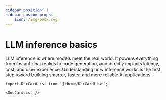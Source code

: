 ```yaml
---
sidebar_position: 1
sidebar_custom_props: 
    icon: /img/book.svg
---
```


# LLM inference basics

LLM inference is where models meet the real world. It powers everything from instant chat replies to code generation, and directly impacts latency, cost, and user experience. Understanding how inference works is the first step toward building smarter, faster, and more reliable AI applications.

```mdx-code-block
import DocCardList from '@theme/DocCardList';

<DocCardList />
```